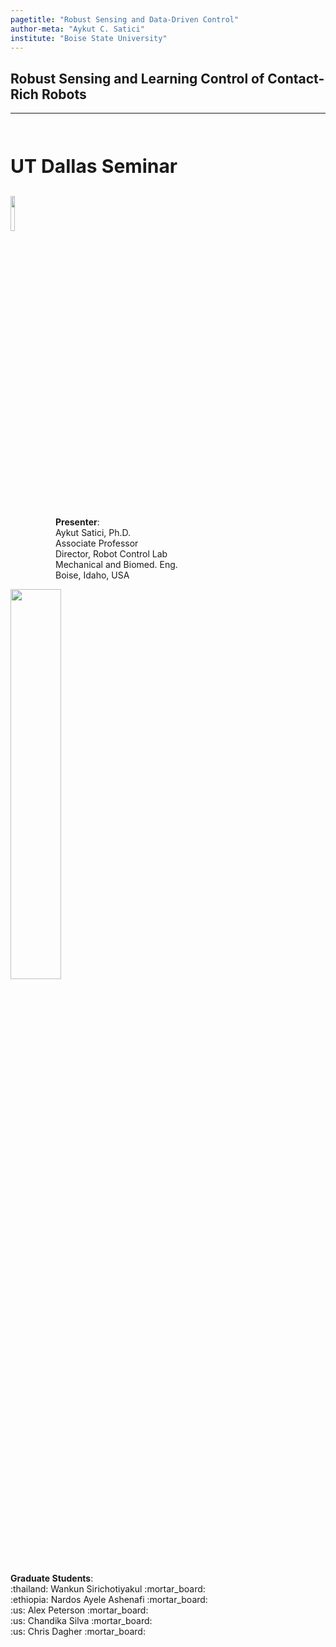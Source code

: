 ```yaml
---
pagetitle: "Robust Sensing and Data-Driven Control"
author-meta: "Aykut C. Satici"
institute: "Boise State University"
---
```


## Robust Sensing and Learning Control of Contact-Rich Robots {.center .smaller}
<!-- ###################################################################### -->

<hr>

::: {.r-stack style="font-size: 30px"}
<br>
<span style="font-weight: bold;">UT Dallas Seminar</span>
:::

::: {.center}
![](./contents/assets/UT_Dallas_2_Color_Emblem.svg){width="12%" fig-align="center"}
:::


<br/>

::: {layout="[50, 50, 50]"}
<span style="margin-left: 72px">__Presenter__:</span> <br>
<span style="margin-left: 72px">Aykut Satici, Ph.D.</span> <br>
<span style="margin-left: 72px">Associate Professor</span> <br>
<span style="margin-left: 72px">Director, Robot Control Lab</span> <br>
<span style="margin-left: 72px">Mechanical and Biomed. Eng.</span> <br>
<span style="margin-left: 72px">Boise, Idaho, USA</span>


![](./contents/assets/boisestate-stackedlogo-2color-rgb_v2.png){width="40%" fig-align="center"}

__Graduate Students__: <br/>
:thailand: Wankun Sirichotiyakul :mortar_board: <br/>
:ethiopia: Nardos Ayele Ashenafi :mortar_board: <br/>
:us: Alex Peterson :mortar_board: <br/>
:us: Chandika Silva :mortar_board: <br/>
:us: Chris Dagher :mortar_board: <br/>
:::

<!--
## Peer-Reviewed Contributions

<br>

:::: {.columns}
::: {.column width="50%"}
### <span style="font-variant:small-caps;">NeuralPbc</span>

<ul>
<li class="fragment highlight-red" data-fragment-index="0">ISER 2020</li>
<li class="fragment highlight-red" data-fragment-index="0">CCTA 2021</li>
<li class="fragment highlight-blue" data-fragment-index="0">ACC 2022</li>
<li class="fragment highlight-blue" data-fragment-index="0">L-CSS 2022<sup>1</sup></li>
</ul>

:::
::: {.column width="50%"}
### <span style="font-variant:small-caps;">NeuralIdaPbc</span>

<ul>
<li class="fragment highlight-red" data-fragment-index="0">*IJC 2021*</li>
<li class="fragment highlight-blue" data-fragment-index="0">*TACON 2022*[^underreview]</li>
</ul>
:::
::::

[^underreview]: Under review

::: {.notes}
* ISER - International Symposium on Experimental Robotics
* CCTA - Conference on Control Technology and Applications
* ACC - American Control Conference
* LCSS - Control Systems Letters
* IJC - International Journal of Control
* TACON - Transactions on Automatic Control
:::
-->

